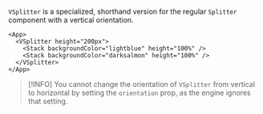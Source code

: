 `VSplitter` is a specialized, shorthand version for the regular `Splitter` component with a vertical orientation.

```xmlui-pg copy display name="Example: VSplitter"
<App>
  <VSplitter height="200px">
    <Stack backgroundColor="lightblue" height="100%" />
    <Stack backgroundColor="darksalmon" height="100%" />
  </VSplitter>
</App>
```

>[!INFO]
> You cannot change the orientation of `VSplitter` from vertical to horizontal by setting the `orientation` prop, as the engine ignores that setting.
